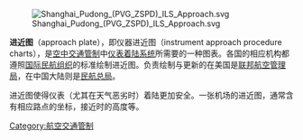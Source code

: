 [[File:Shanghai_Pudong_(PVG_ZSPD)_ILS_Approach.svg|thumb]]

'''进近图'''（approach plate），即仪器进近图（instrument approach procedure charts），是[[空中交通管制|空中交通管制]]中[[仪表着陆系统|仪表着陆系统]]所需要的一种图表。各国的相应机构都遵照[[国际民航组织|国际民航组织]]的标准绘制进近图。负责绘制与更新的在美国是[[联邦航空管理局|联邦航空管理局]]，在中国大陆则是[[民航总局|民航总局]]。

进近图使得仪表（尤其在天气恶劣时）着陆更加安全。一张机场的进近图，通常含有相应路点的坐标，接近时的高度等。

{{Transport-stub}}
{{Aviation-stub}}

[[Category:航空交通管制|Category:航空交通管制]]
